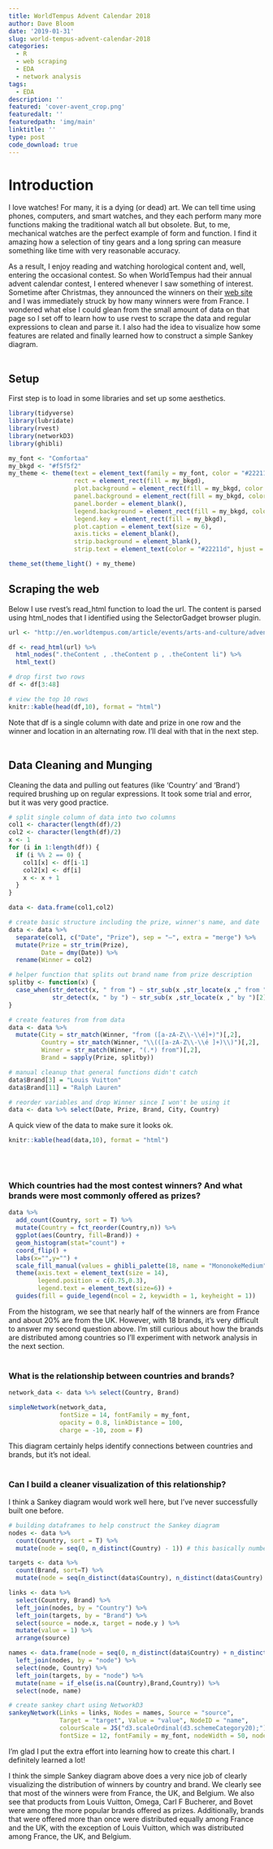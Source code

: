```yaml
---
title: WorldTempus Advent Calendar 2018
author: Dave Bloom
date: '2019-01-31'
slug: world-tempus-advent-calendar-2018
categories:
  - R
  - web scraping
  - EDA
  - network analysis
tags:
  - EDA
description: ''
featured: 'cover-avent_crop.png'
featuredalt: ''
featuredpath: 'img/main'
linktitle: ''
type: post
code_download: true
---
```


# Introduction

I love watches! For many, it is a dying (or dead) art. We can tell time using phones, computers, and smart watches, and they each perform many more functions making the traditional watch all but obsolete. But, to me, mechanical watches are the perfect example of form and function. I find it amazing how a selection of tiny gears and a long spring can measure something like time with very reasonable accuracy. 

As a result, I enjoy reading and watching horological content and, well, entering the occasional contest. So when WorldTempus had their annual advent calendar contest, I entered whenever I saw something of interest. Sometime after Christmas, they announced the winners on their [web site](http://en.worldtempus.com/article/events/arts-and-culture/advent-calendar-here-are-the-winners-26936.html?utm_source=Worldtempus+Concours+EN&utm_campaign=d835784c43-EMAIL_CAMPAIGN_2018_avent_gagnant_generale_EN&utm_medium=email&utm_term=0_1b496ba624-d835784c43-119672677) and I was immediately struck by how many winners were from France. I wondered what else I could glean from the small amount of data on that page so I set off to learn how to use rvest to scrape the data and regular expressions to clean and parse it. I also had the idea to visualize how some features are related and finally learned how to construct a simple Sankey diagram. 
</br></br>

## Setup
First step is to load in some libraries and set up some aesthetics.

```r
library(tidyverse)
library(lubridate)
library(rvest)
library(networkD3)
library(ghibli)
```

```r
my_font <- "Comfortaa"
my_bkgd <- "#f5f5f2"
my_theme <- theme(text = element_text(family = my_font, color = "#22211d"),
                  rect = element_rect(fill = my_bkgd),
                  plot.background = element_rect(fill = my_bkgd, color = NA),
                  panel.background = element_rect(fill = my_bkgd, color = NA),
                  panel.border = element_blank(),
                  legend.background = element_rect(fill = my_bkgd, color = NA),
                  legend.key = element_rect(fill = my_bkgd),
                  plot.caption = element_text(size = 6),
                  axis.ticks = element_blank(),
                  strip.background = element_blank(),
                  strip.text = element_text(color = "#22211d", hjust = 0.1, size = rel(1.1)))

theme_set(theme_light() + my_theme)
```


## Scraping the web
Below I use rvest's read_html function to load the url. The content is parsed using html_nodes that I identified using the SelectorGadget browser plugin. 

```r

url <- "http://en.worldtempus.com/article/events/arts-and-culture/advent-calendar-here-are-the-winners-26936.html?utm_source=Worldtempus+Concours+EN&utm_campaign=d835784c43-EMAIL_CAMPAIGN_2018_avent_gagnant_generale_EN&utm_medium=email&utm_term=0_1b496ba624-d835784c43-119672677"

df <- read_html(url) %>%
  html_nodes(".theContent , .theContent p , .theContent li") %>%
  html_text() 

# drop first two rows
df <- df[3:48] 

# view the top 10 rows
knitr::kable(head(df,10), format = "html")

```
Note that df is a single column with date and prize in one row and the winner and location in an alternating row. I'll deal with that in the next step.
</br></br>

## Data Cleaning and Munging
Cleaning the data and pulling out features (like 'Country' and 'Brand') required brushing up on regular expressions. It took some trial and error, but it was very good practice.

```r

# split single column of data into two columns
col1 <- character(length(df)/2)
col2 <- character(length(df)/2)
x <- 1
for (i in 1:length(df)) {
  if (i %% 2 == 0) {
    col1[x] <- df[i-1]
    col2[x] <- df[i]
    x <- x + 1
  }
}

data <- data.frame(col1,col2)

# create basic structure including the prize, winner's name, and date
data <- data %>% 
  separate(col1, c("Date", "Prize"), sep = "–", extra = "merge") %>%
  mutate(Prize = str_trim(Prize),
         Date = dmy(Date)) %>%
  rename(Winner = col2)

# helper function that splits out brand name from prize description
splitby <- function(x) {
  case_when(str_detect(x, " from ") ~ str_sub(x ,str_locate(x ," from ")[2]+1), 
            str_detect(x, " by ") ~ str_sub(x ,str_locate(x ," by ")[2]+1))
}

# create features from from data 
data <- data %>%
  mutate(City = str_match(Winner, "from ([a-zA-Z\\-\\é]+)")[,2],
         Country = str_match(Winner, "\\(([a-zA-Z\\-\\é ]+)\\)")[,2],
         Winner = str_match(Winner, "(.*) from")[,2],
         Brand = sapply(Prize, splitby))

# manual cleanup that general functions didn't catch
data$Brand[3] = "Louis Vuitton"
data$Brand[11] = "Ralph Lauren"

# reorder variables and drop Winner since I won't be using it
data <- data %>% select(Date, Prize, Brand, City, Country)

```


A quick view of the data to make sure it looks ok.

```r

knitr::kable(head(data,10), format = "html")
```

</br></br>

### Which countries had the most contest winners? And what brands were most commonly offered as prizes?

```r
 
data %>%
  add_count(Country, sort = T) %>%
  mutate(Country = fct_reorder(Country,n)) %>%
  ggplot(aes(Country, fill=Brand)) +
  geom_histogram(stat="count") +
  coord_flip() +
  labs(x="",y="") +
  scale_fill_manual(values = ghibli_palette(18, name = "MononokeMedium", type = "continuous")) +
  theme(axis.text = element_text(size = 14),
        legend.position = c(0.75,0.3),
        legend.text = element_text(size=6)) +
  guides(fill = guide_legend(ncol = 2, keywidth = 1, keyheight = 1))

```

From the histogram, we see that nearly half of the winners are from France and about 20% are from the UK. However, with 18 brands, it's very difficult to answer my second question above. I'm still curious about how the brands are distributed among countries so I'll experiment with network analysis in the next section.
</br></br>

### What is the relationship between countries and brands?

```r

network_data <- data %>% select(Country, Brand) 

simpleNetwork(network_data, 
              fontSize = 14, fontFamily = my_font, 
              opacity = 0.8, linkDistance = 100, 
              charge = -10, zoom = F)

```
This diagram certainly helps identify connections between countries and brands, but it's not ideal. 
</br></br>

### Can I build a cleaner visualization of this relationship? 
I think a Sankey diagram would work well here, but I've never successfully built one before. 

```r

# building dataframes to help construct the Sankey diagram
nodes <- data %>%
  count(Country, sort = T) %>%
  mutate(node = seq(0, n_distinct(Country) - 1)) # this basically numbers each row 0 to 7

targets <- data %>%
  count(Brand, sort=T) %>%
  mutate(node = seq(n_distinct(data$Country), n_distinct(data$Country) + n_distinct(Brand) - 1)) # numbers rows 8 to 25

links <- data %>%
  select(Country, Brand) %>%
  left_join(nodes, by = "Country") %>%
  left_join(targets, by = "Brand") %>%
  select(source = node.x, target = node.y ) %>%
  mutate(value = 1) %>%
  arrange(source)

names <- data.frame(node = seq(0, n_distinct(data$Country) + n_distinct(data$Brand) - 1)) %>%
  left_join(nodes, by = "node") %>%
  select(node, Country) %>%
  left_join(targets, by = "node") %>%
  mutate(name = if_else(is.na(Country),Brand,Country)) %>%
  select(node, name) 

# create sankey chart using NetworkD3
sankeyNetwork(Links = links, Nodes = names, Source = "source",
              Target = "target", Value = "value", NodeID = "name",
              colourScale = JS("d3.scaleOrdinal(d3.schemeCategory20);"),
              fontSize = 12, fontFamily = my_font, nodeWidth = 50, nodePadding	= 2)
```

I'm glad I put the extra effort into learning how to create this chart. I definitely learned a lot!

I think the simple Sankey diagram above does a very nice job of clearly visualizing the distribution of winners by country and brand. We clearly see that most of the winners were from France, the UK, and Belgium. We also see that products from Louis Vuitton, Omega, Carl F Bucherer, and Bovet were among the more popular brands offered as prizes. Additionally, brands that were offered more than once were distributed equally among France and the UK, with the exception of Louis Vuitton, which was distributed among France, the UK, and Belgium.